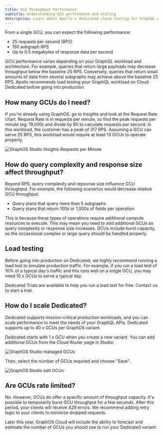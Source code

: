 ```yaml
---
title: GCU Throughput Performance
subtitle: Understanding GCU performance and scaling
description: Learn about Apollo's dedicated cloud routing for GraphQL APIs
---
```


<DedicatedPreview />

From a single GCU, you can expect the following performance:

- 25 requests per second (RPS)
- 150 subgraph RPS
- Up to 0.5 megabytes of response data per second

GCU performance varies depending on your GraphQL workload and architecture. For example, queries that return large payloads may decrease throughput below the baseline 25 RPS. Conversely, queries that return small amounts of data from several subgraphs may achieve above the baseline 25 RPS. Apollo recommends load testing your GraphQL workload on Cloud Dedicated before going into production.

## How many GCUs do I need?

If you're already using GraphOS, go to Insights and look at the Request Rate chart. Request Rate is in requests per minute, so find the peak requests per minute (eg: 19,000) and divide by 60 to calculate requests per second. In this workload, the customer has a peak of 317 RPS. Assuming a GCU can serve 25 RPS, this workload would require at least 13 GCUs to operate properly.

<img
  className="screenshot"
  alt="GraphOS Studio Insights Requests per Minute"
  src="../../img/cloud-dedicated/studio-rpm.png"
/>

## How do query complexity and response size affect throughput?

Beyond RPS, query complexity and repsonse size influence GCU throughput. For example, the following scenarios would decrease relative GCU throughput:

- Query plans that query more than 5 subgraphs
- Query plans that return 100s or 1,000s of fields per operation

This is because these types of operations require additional compute resources to execute. This may mean you need to add additional GCUs as query complexity or response size increases. GCUs include burst capacity, so the occassional complex or large query should be handled properly.

## Load testing

Before going into production on Dedicated, we highly recommend running a load test to simulate production traffic. For example, if you run a load test of 10% of a typical day's traffic and this runs well on a single GCU, you may need 10 x GCUs to serve a typical day.

Dedicated Trials are available to help you run a load test for free. <TrackableLink href="https://www.apollographql.com/contact-sales?type=dedicated&referrer=docs" eventName="content_contact_cloud">Contact us</TrackableLink> to start a trial.

## How do I scale Dedicated?

Dedicated supports mission-critical production workloads, and you can scale performance to meet the needs of your GraphQL APIs. Dedicated supports up to 40 x GCUs per GraphOS variant.

Dedicated starts with 1 x GCU when you create a new variant. You can add additional GCUs from the Cloud Router page in Studio:

<img
  className="screenshot"
  alt="GraphOS Studio managed GCUs"
  src="../../img/cloud-dedicated/gcus-manage.png"
/>

Then, select the number of GCUs required and choose "Save".

<img
  className="screenshot"
  alt="GraphOS Studio edit GCUs"
  src="../../img/cloud-dedicated/gcus-scale.png"
/>

## Are GCUs rate limited?

No. However, GCUs do offer a specific amount of throughput capacity. It's possible to temporarily burst GCU throughput for a few seconds. After this period, your clients will receive 429 errors. We recommend adding retry logic to your clients to minimize dropped requests.

Later this year, GraphOS Cloud will include the ability to forecast and estimate the number of GCUs you should use to run your Dedicated variant.
